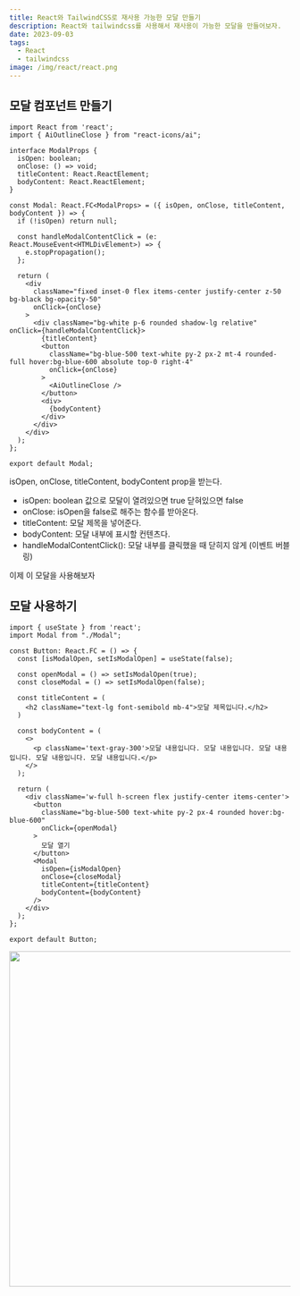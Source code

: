 ```yaml
---
title: React와 TailwindCSS로 재사용 가능한 모달 만들기
description: React와 tailwindcss를 사용해서 재사용이 가능한 모달을 만들어보자.
date: 2023-09-03
tags:
  - React
  - tailwindcss
image: /img/react/react.png
---
```


## 모달 컴포넌트 만들기
```tsx
import React from 'react';
import { AiOutlineClose } from "react-icons/ai";

interface ModalProps {
  isOpen: boolean;
  onClose: () => void;
  titleContent: React.ReactElement;
  bodyContent: React.ReactElement;
}

const Modal: React.FC<ModalProps> = ({ isOpen, onClose, titleContent, bodyContent }) => {
  if (!isOpen) return null;

  const handleModalContentClick = (e: React.MouseEvent<HTMLDivElement>) => {
    e.stopPropagation();
  };

  return (
    <div
      className="fixed inset-0 flex items-center justify-center z-50 bg-black bg-opacity-50"
      onClick={onClose}
    >
      <div className="bg-white p-6 rounded shadow-lg relative" onClick={handleModalContentClick}>
        {titleContent}
        <button
          className="bg-blue-500 text-white py-2 px-2 mt-4 rounded-full hover:bg-blue-600 absolute top-0 right-4"
          onClick={onClose}
        >
          <AiOutlineClose />
        </button>
        <div>
          {bodyContent}
        </div>
      </div>
    </div>
  );
};

export default Modal;
```

isOpen, onClose, titleContent, bodyContent prop을 받는다.
* isOpen: boolean 값으로 모달이 열려있으면 true 닫혀있으면 false 
* onClose: isOpen을 false로 해주는 함수를 받아온다.
* titleContent: 모달 제목을 넣어준다.
* bodyContent: 모달 내부에 표시할 컨텐츠다.
* handleModalContentClick(): 모달 내부를 클릭했을 때 닫히지 않게 (이벤트 버블링)

이제 이 모달을 사용해보자
## 모달 사용하기
```tsx
import { useState } from 'react';
import Modal from "./Modal";

const Button: React.FC = () => {
  const [isModalOpen, setIsModalOpen] = useState(false);

  const openModal = () => setIsModalOpen(true);
  const closeModal = () => setIsModalOpen(false);

  const titleContent = (
    <h2 className="text-lg font-semibold mb-4">모달 제목입니다.</h2>
  )

  const bodyContent = (
    <>
      <p className='text-gray-300'>모달 내용입니다. 모달 내용입니다. 모달 내용입니다. 모달 내용입니다. 모달 내용입니다.</p>
    </>
  );

  return (
    <div className='w-full h-screen flex justify-center items-center'>
      <button
        className="bg-blue-500 text-white py-2 px-4 rounded hover:bg-blue-600"
        onClick={openModal}
      >
        모달 열기
      </button>
      <Modal
        isOpen={isModalOpen}
        onClose={closeModal}
        titleContent={titleContent}
        bodyContent={bodyContent}
      />
    </div>
  );
};

export default Button;
```
<p align="center">
  <img src="/img/react/modal.gif" width="600"/>
</p>
